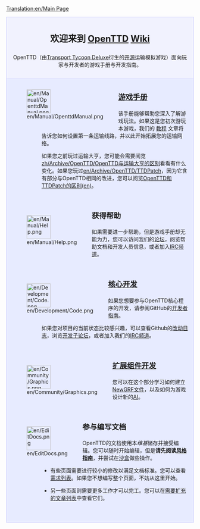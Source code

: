 [[Translation:en/Main Page]]

<div style="background-color: #f1f2fe; border: 1px solid #c7c8fe; margin: 0; padding: 1em 1em 1em 1em; text-align:center">
<div style="font-size:1.7em; font-weight:bold"> 欢迎来到 <span class="plainlinks">[http://www.openttd.org/ OpenTTD]</span> [http://zh.wikipedia.org/wiki/Wiki Wiki]</div>

OpenTTD（由[https://en.wikipedia.org/wiki/Transport_Tycoon Transport Tycoon Deluxe]衍生的[http://www.opensource.org/ 开源]运输模拟游戏）面向玩家与开发者的游戏手册与开发指南。

</div>
<div style="background-color: #E7EBFF; border: 1px solid #c7c8fe; border-top:none; padding: 1em 1em 0em 1em; margin-bottom:2em">
<div style="float:left">[[File:en/Manual/OpenttdManual.png|64px]]</div>
<div style="margin-left:80px; margin-bottom:4em">
<div style="font-size:1.4em; font-weight:bold">[[zh/Manual/Main Page|游戏手册]]</div>
该手册能够帮助您深入了解游戏玩法。如果这是您初次游玩本游戏，我们的 [[zh/Manual/Tutorial/教程|教程]] 文章将告诉您如何设置第一条运输线路，并以此开始拓展您的运输网络。

如果您之前玩过运输大亨，您可能会需要阅览[[zh/Archive/OpenTTD/OpenTTD与运输大亨的区别]]看看有什么变化。如果您玩过[[en/Archive/OpenTTD/TTDPatch]]，因为它含有部分与OpenTTD相同的改进，您可以阅览[[en/Archive/OpenTTD/Comparison of OpenTTD and TTDPatch features|OpenTTD和TTDPatch的区别(en)]]。
</div>

<div style="float:left">[[File:en/Manual/Help.png|64px]]</div>
<div style="margin-left:80px; margin-bottom:4em">
<div style="font-size:1.4em; font-weight:bold">获得帮助</div>
如果需要进一步帮助，但是游戏手册却无能为力，您可以访问我们的[http://www.tt-forums.net/viewforum.php?f=55 论坛]，阅览帮助文档和开发人员信息，或者加入[[en/Development/IRC channel|IRC频道]]。
</div>

<div style="float:left">[[File:en/Development/Code.png|64px]]</div>
<div style="margin-left:80px; margin-bottom:4em">
<div style="font-size:1.4em; font-weight:bold">[[en/Development/Main Page|核心开发]]</div>
如果您想要参与OpenTTD核心程序的开发，请参阅GitHub的[https://github.com/OpenTTD/OpenTTD/blob/master/CONTRIBUTING.md 开发者指南]。

如果您对项目的当前状态比较感兴趣，可以查看Github的[https://github.com/OpenTTD/OpenTTD/commits/master 改动日志]，浏览[http://www.tt-forums.net/viewforum.php?f=33 开发子论坛]，或者加入我们的[[en/Development/IRC channel|IRC频道]]。
</div>

<div style="float:left">[[File:en/Community/Graphics.png|64px]]</div>
<div style="margin-left:80px; margin-bottom:4em">
<div style="font-size:1.4em; font-weight:bold">[[en/Development/NewGRF/Main Page|扩展组件开发]]</div>
您可以在这个部分学习如何建立[[zh/Manual/NewGRF|NewGRF文件]]，以及如何为游戏设计新的[[en/Development/Script/Main Page|AI]]。
</div>

<div style="float:left">[[File:en/EditDocs.png|64px]]</div>
<div style="margin-left:80px; margin-bottom:4em">
<div style="font-size:1.4em; font-weight:bold">参与编写文档</div> 
OpenTTD的文档使用本<em>维基</em>储存并接受编辑。您可以随时开始编辑，但是'''请先阅读[[en/Wiki/Manual of Style|风格指南]]'''，并尝试在[https://wiki.staging.openttd.org 沙盒]做些操作。

*有些页面需要进行较小的修改以满足文档标准。您可以查看[[:Category:en/To do|需求列表]]。如果您不想编写整个页面，不妨从这里开始。

*另一些页面则需要更多工作才可以完工。您可以在[[:Category:en/Articles to be expanded|需要扩充的文章列表]]中查看它们。
</div>

</div>